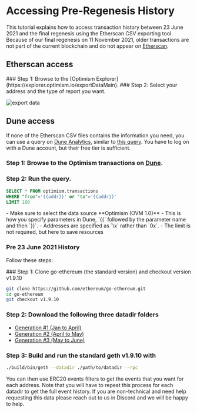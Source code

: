 
# Accessing Pre-Regenesis History

This tutorial explains how to access transaction history between 23 June 2021 and the final regenesis using the Etherscan CSV exporting tool.
Because of our final regenesis on 11 November 2021, older transactions are not part of the current blockchain and do not appear on [Etherscan](https://explorer.optimism.io/).

## Etherscan access

<Steps>
### Step 1: Browse to the [Optimism Explorer](https://explorer.optimism.io/exportDataMain).
### Step 2: Select your address and the type of report you want.

![export data](public/img/op-mainnet/tools/export.png)
</Steps>

## Dune access
If none of the Etherscan CSV files contains the information you need, you can use a query on [Dune Analytics](https://dune.xyz), similar to [this query](https://dune.xyz/queries/354886?addr=%5Cx25E1c58040f27ECF20BBd4ca83a09290326896B3).
You have to log on with a Dune account, but their free tier is sufficient.
<Steps>
### Step 1: Browse to the Optimism transactions on [Dune](https://dune.com/optimismfnd/OVM1.0-User-Address-Transactions).

### Step 2: Run the query.

```sql
SELECT * FROM optimism.transactions
WHERE "from"='{{addr}}' or "to"='{{addr}}'
LIMIT 100
```

<Callout type="info">
- Make sure to select the data source **Optimism (OVM 1.0)**
- This is how you specify parameters in Dune, `{{` followed by the parameter name and then `}}`. 
- Addresses are specified as `\x<hex address>` rather than `0x<hex address>`.  
- The limit is not required, but here to save resources
</Callout>
</Steps>


### Pre 23 June 2021 History

Follow these steps:

<Steps>
### Step 1: Clone go-ethereum (the standard version) and checkout version v1.9.10

   ```sh
   git clone https://github.com/ethereum/go-ethereum.git
   cd go-ethereum
   git checkout v1.9.10
   ```

### Step 2: Download the following three datadir folders
   - [Generation #1 (Jan to April)](https://storage.googleapis.com/sequencer-datadirs/datadir-gen1.zip) 
   - [Generation #2 (April to May)](https://storage.googleapis.com/sequencer-datadirs/datadir-gen2.zip)
   - [Generation #3 (May to June)](https://storage.googleapis.com/sequencer-datadirs/datadir-gen3.zip)

### Step 3: Build and run the standard geth v1.9.10 with

   ```sh
   ./build/bin/geth --datadir ./path/to/datadir --rpc
   ```

   You can then use ERC20 events filters to get the events that you want for each address. Note that you will have to repeat this process for each datadir to get the full event history.
   If you are non-technical and need help requesting this data please reach out to us in Discord and we will be happy to help.
</Steps>

